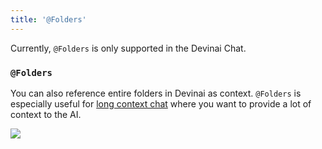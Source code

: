 ```yaml
---
title: '@Folders'
---
```


<Info>Currently, `@Folders` is only supported in the Devinai Chat.</Info>

### `@Folders`

You can also reference entire folders in Devinai as context. `@Folders` is especially
useful for [long context chat](/chat/overview#long-context-chat) where you want to provide a lot of context to the AI.

<Frame>
    <img src="/images/context/@folder.png" />
</Frame>
